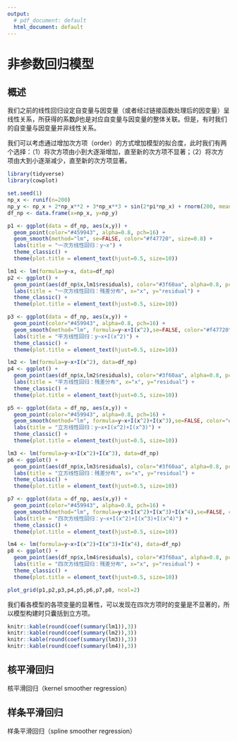 ---
output:
  # pdf_document: default
  html_document: default
---

# 非参数回归模型
## 概述
我们之前的线性回归设定自变量与因变量（或者经过链接函数处理后的因变量）呈线性关系，所获得的系数$\beta$也是对应自变量与因变量的整体关联。但是，有时我们的自变量与因变量并非线性关系。

我们可以考虑通过增加次方项（order）的方式增加模型的拟合度，此时我们有两个选择：（1）将次方项由小到大逐渐增加，直至新的次方项不显著；（2）将次方项由大到小逐渐减少，直至新的次方项显著。
```{r chapter028-non-param-demo, message=FALSE, warning=FALSE, echo=FALSE, fig.height=12, fig.width=7}
library(tidyverse)
library(cowplot)

set.seed(1)
np_x <- runif(n=200)
np_y <- np_x + 2*np_x**2 + 3*np_x**3 + sin(2*pi*np_x) + rnorm(200, mean=0, sd=0.4)
df_np <- data.frame(x=np_x, y=np_y)

p1 <- ggplot(data = df_np, aes(x,y)) +
  geom_point(color="#459943", alpha=0.8, pch=16) +
  geom_smooth(method="lm", se=FALSE, color="#f47720", size=0.8) +
  labs(title = "一次方线性回归：y~x") + 
  theme_classic() +
  theme(plot.title = element_text(hjust=0.5, size=10))

lm1 <- lm(formula=y~x, data=df_np)
p2 <- ggplot() + 
  geom_point(aes(df_np$x,lm1$residuals), color="#3f60aa", alpha=0.8, pch=16) +
  labs(title = "一次方线性回归：残差分布", x="x", y="residual") + 
  theme_classic() +
  theme(plot.title = element_text(hjust=0.5, size=10)) 

p3 <- ggplot(data = df_np, aes(x,y)) +
  geom_point(color="#459943", alpha=0.8, pch=16) +
  geom_smooth(method="lm", formula=y~x+I(x^2),se=FALSE, color="#f47720", size=0.8) +
  labs(title = "平方线性回归：y~x+I(x^2)") + 
  theme_classic() +
  theme(plot.title = element_text(hjust=0.5, size=10))

lm2 <- lm(formula=y~x+I(x^2), data=df_np)
p4 <- ggplot() + 
  geom_point(aes(df_np$x,lm2$residuals), color="#3f60aa", alpha=0.8, pch=16) +
  labs(title = "平方线性回归：残差分布", x="x", y="residual") + 
  theme_classic() +
  theme(plot.title = element_text(hjust=0.5, size=10))

p5 <- ggplot(data = df_np, aes(x,y)) +
  geom_point(color="#459943", alpha=0.8, pch=16) +
  geom_smooth(method="lm", formula=y~x+I(x^2)+I(x^3),se=FALSE, color="#f47720", size=0.8) +
  labs(title = "立方线性回归：y~x+I(x^2)+I(x^3)") + 
  theme_classic() +
  theme(plot.title = element_text(hjust=0.5, size=10))

lm3 <- lm(formula=y~x+I(x^2)+I(x^3), data=df_np)
p6 <- ggplot() + 
  geom_point(aes(df_np$x,lm3$residuals), color="#3f60aa", alpha=0.8, pch=16) +
  labs(title = "立方线性回归：残差分布", x="x", y="residual") + 
  theme_classic() +
  theme(plot.title = element_text(hjust=0.5, size=10))

p7 <- ggplot(data = df_np, aes(x,y)) +
  geom_point(color="#459943", alpha=0.8, pch=16) +
  geom_smooth(method="lm", formula=y~x+I(x^2)+I(x^3)+I(x^4),se=FALSE, color="#f47720", size=0.8) +
  labs(title = "四次方线性回归：y~x+I(x^2)+I(x^3)+I(x^4)") + 
  theme_classic() +
  theme(plot.title = element_text(hjust=0.5, size=10))

lm4 <- lm(formula=y~x+I(x^2)+I(x^3)+I(x^4), data=df_np)
p8 <- ggplot() + 
  geom_point(aes(df_np$x,lm4$residuals), color="#3f60aa", alpha=0.8, pch=16) +
  labs(title = "四次方线性回归：残差分布", x="x", y="residual") + 
  theme_classic() +
  theme(plot.title = element_text(hjust=0.5, size=10))

plot_grid(p1,p2,p3,p4,p5,p6,p7,p8, ncol=2)
```

我们看各模型的各项变量的显著性，可以发现在四次方项时的变量是不显著的，所以模型构建时只囊括到立方项。
```{r chapter028-non-param-demo-2, message=FALSE, warning=FALSE, echo=FALSE}
knitr::kable(round(coef(summary(lm1)),3))
knitr::kable(round(coef(summary(lm2)),3))
knitr::kable(round(coef(summary(lm3)),3))
knitr::kable(round(coef(summary(lm4)),3))
```

## 核平滑回归
核平滑回归（kernel smoother regression）

## 样条平滑回归
样条平滑回归（spline smoother regression）

